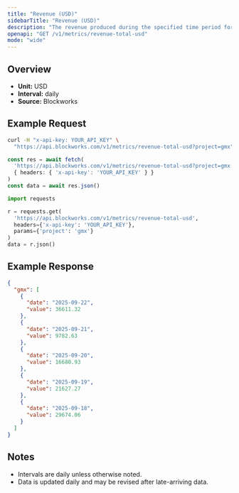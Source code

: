 ```yaml
---
title: "Revenue (USD)"
sidebarTitle: "Revenue (USD)"
description: "The revenue produced during the specified time period for given project."
openapi: "GET /v1/metrics/revenue-total-usd"
mode: "wide"
---
```


## Overview

- **Unit:** USD
- **Interval:** daily
- **Source:** Blockworks

## Example Request

<CodeGroup>

```bash cURL
curl -H "x-api-key: YOUR_API_KEY" \
  "https://api.blockworks.com/v1/metrics/revenue-total-usd?project=gmx"
```

```typescript TypeScript
const res = await fetch(
  'https://api.blockworks.com/v1/metrics/revenue-total-usd?project=gmx',
  { headers: { 'x-api-key': 'YOUR_API_KEY' } }
)
const data = await res.json()
```

```python Python
import requests

r = requests.get(
  'https://api.blockworks.com/v1/metrics/revenue-total-usd',
  headers={'x-api-key': 'YOUR_API_KEY'},
  params={'project': 'gmx'}
)
data = r.json()
```

</CodeGroup>

## Example Response

```json
{
  "gmx": [
    {
      "date": "2025-09-22",
      "value": 36611.32
    },
    {
      "date": "2025-09-21",
      "value": 9782.63
    },
    {
      "date": "2025-09-20",
      "value": 16680.93
    },
    {
      "date": "2025-09-19",
      "value": 21627.27
    },
    {
      "date": "2025-09-18",
      "value": 29674.06
    }
  ]
}
```

## Notes
- Intervals are daily unless otherwise noted.
- Data is updated daily and may be revised after late-arriving data.